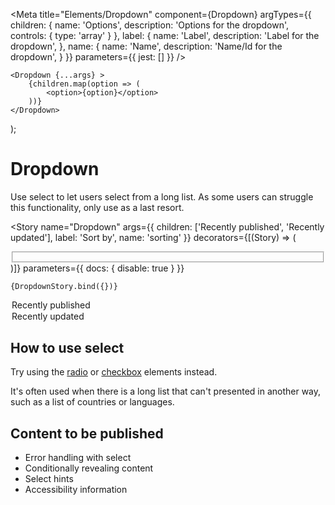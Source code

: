 
<Meta
    title="Elements/Dropdown"
    component={Dropdown}
    argTypes={{
        children: {
            name: 'Options',
            description: 'Options for the dropdown',
            controls: {
                type: 'array'
            }
        },
        label: {
            name: 'Label',
            description: 'Label for the dropdown',
        },
        name: {
            name: 'Name',
            description: 'Name/Id for the dropdown',
        }
    }}
    parameters={{
        jest: []
    }}
/>

    <Dropdown {...args} >
        {children.map(option => (
            <option>{option}</option>
        ))}
    </Dropdown>
);

# Dropdown

Use select to let users select from a long list. As some users can struggle this functionality, only use as a last resort.

<Story
    name="Dropdown"
    args={{
        children: ['Recently published', 'Recently updated'],
        label: 'Sort by',
        name: 'sorting'
    }}
    decorators={[(Story) => (
        <div className="form">
            <div className="group">
                <fieldset>
                    <Story />
                </fieldset>
            </div>
        </div>
    )]}
    parameters={{
        docs: {
            disable: true
        }
    }}
>
    {DropdownStory.bind({})}
</Story>

<Canvas>
<div className="form">
    <div className="group">
        <Dropdown label="Sort by" name="sorting">
            <option>Recently published</option>
            <option>Recently updated</option>
        </Dropdown>
    </div>
</div>
</Canvas>

<ArgsTable of={Dropdown} />

## How to use select

Try using the <a href="/essex-county-council-digital-manual/Design-system/Elements-and-Components/radio">radio</a> or <a href="/essex-county-council-digital-manual/Design-system/Elements-and-Components/checkbox">checkbox</a> elements instead.

It's often used when there is a long list that can't presented in another way, such as a list of countries or languages.

## Content to be published

- Error handling with select
- Conditionally revealing content
- Select hints
- Accessibility information

<!-- *Note: Be sure to update all label and input attributes with the correct details i.e.*

    <label for=""></label>
    <select id="">
    <select naming=""> -->
